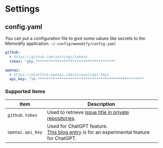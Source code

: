# Settings

## config.yaml

You can put a configuration file to give some values like secrets to the Memodify application.
`~/.config/memodify/config.yaml`

```yaml
github:
  # https://github.com/settings/tokens
  token: "ghp_************************************"

openai:
  # https://platform.openai.com/account/api-keys
  api_key: "sk-************************************************"
```

### Supported items
| Item  | Description |
| ------------- | ------------- |
| `github.token`  | Used to retrieve <a href="#replaceurlprivaterepository">issue title in private repositories</a>. |
| `openai.api_key`  | Used for ChatGPT feature.<br/> <a href="/blog/chatgpt-integration/">This blog entry</a> is for an experimental feature for ChatGPT. |
